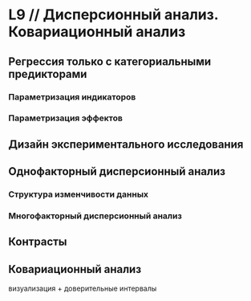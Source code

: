 # L9 // Дисперсионный анализ. Ковариационный анализ

## Регрессия только с категориальными предикторами

### Параметризация индикаторов

### Параметризация эффектов

## Дизайн экспериментального исследования

## Однофакторный дисперсионный анализ

### Структура изменчивости данных

### Многофакторный дисперсионный анализ

## Контрасты


## Ковариационный анализ




визуализация + доверительные интервалы